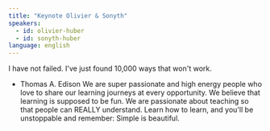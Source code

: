 ```yaml
---
title: "Keynote Olivier & Sonyth"
speakers:
  - id: olivier-huber
  - id: sonyth-huber
language: english
---
```


I have not failed. I've just found 10,000 ways that won't work.
- Thomas A. Edison
We are super passionate and high energy people who love to share our learning journeys at every opportunity.
We believe that learning is supposed to be fun.
We are passionate about teaching so that people can REALLY understand.
Learn how to learn, and you'll be unstoppable and remember: Simple is beautiful.